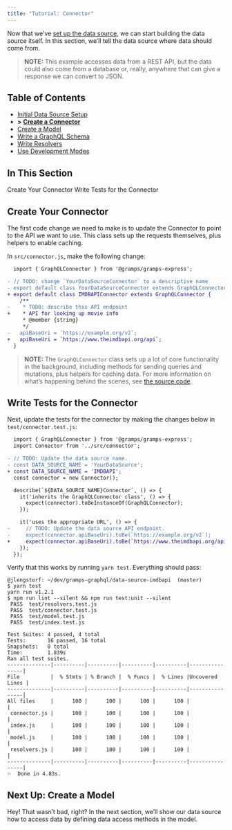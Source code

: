 ```yaml
---
title: "Tutorial: Connector"
---
```


Now that we’ve [set up the data source](/data-source-tutorial/setup), we can start building the data source itself. In this section, we’ll tell the data source where data should come from.

> **NOTE:** This example accesses data from a REST API, but the data could also
> come from a database or, really, anywhere that can give a response we can
> convert to JSON.

## Table of Contents

-   [Initial Data Source Setup](/data-source-tutorial/setup)
-   **> [Create a Connector](/data-source-tutorial/connector)**
-   [Create a Model](/data-source-tutorial/model)
-   [Write a GraphQL Schema](/data-source-tutorial/schema)
-   [Write Resolvers](/data-source-tutorial/resolvers)
-   [Use Development Modes](/data-source-tutorial/dev)

## In This Section

<AnchorLinks>
  <AnchorLink>Create Your Connector</AnchorLink>
  <AnchorLink>Write Tests for the Connector</AnchorLink>
</AnchorLinks>

## Create Your Connector

The first code change we need to make is to update the Connector to point to the API we want to use. This class sets up the requests themselves, plus helpers to enable caching.

In `src/connector.js`, make the following change:

```diff
  import { GraphQLConnector } from '@gramps/gramps-express';

- // TODO: change `YourDataSourceConnector` to a descriptive name
- export default class YourDataSourceConnector extends GraphQLConnector {
+ export default class IMDBAPIConnector extends GraphQLConnector {
    /**
-    * TODO: describe this API endpoint
+    * API for looking up movie info
     * @member {string}
     */
-   apiBaseUri = `https://example.org/v2`;
+   apiBaseUri = `https://www.theimdbapi.org/api`;
  }
```

> **NOTE:** The `GraphQLConnector` class sets up a lot of core functionality in
> the background, including methods for sending queries and mutations, plus
> helpers for caching data. For more information on what’s happening behind the
> scenes, see [the source code](https://git.io/vdQzQ).

## Write Tests for the Connector

Next, update the tests for the connector by making the changes below in `test/connector.test.js`:

```diff
  import { GraphQLConnector } from '@gramps/gramps-express';
  import Connector from '../src/connector';

- // TODO: Update the data source name.
- const DATA_SOURCE_NAME = 'YourDataSource';
+ const DATA_SOURCE_NAME = 'IMDBAPI';
  const connector = new Connector();

  describe(`${DATA_SOURCE_NAME}Connector`, () => {
    it('inherits the GraphQLConnector class', () => {
      expect(connector).toBeInstanceOf(GraphQLConnector);
    });

    it('uses the appropriate URL', () => {
-     // TODO: Update the data source API endpoint.
-     expect(connector.apiBaseUri).toBe(`https://example.org/v2`);
+     expect(connector.apiBaseUri).toBe(`https://www.theimdbapi.org/api`);
    });
  });
```

Verify that this works by running `yarn test`. Everything should pass:

```
@jlengstorf: ~/dev/gramps-graphql/data-source-imdbapi  (master)
$ yarn test
yarn run v1.2.1
$ npm run lint --silent && npm run test:unit --silent
 PASS  test/resolvers.test.js
 PASS  test/connector.test.js
 PASS  test/model.test.js
 PASS  test/index.test.js

Test Suites: 4 passed, 4 total
Tests:       16 passed, 16 total
Snapshots:   0 total
Time:        1.839s
Ran all test suites.
--------------|----------|----------|----------|----------|----------------|
File          |  % Stmts | % Branch |  % Funcs |  % Lines |Uncovered Lines |
--------------|----------|----------|----------|----------|----------------|
All files     |      100 |      100 |      100 |      100 |                |
 connector.js |      100 |      100 |      100 |      100 |                |
 index.js     |      100 |      100 |      100 |      100 |                |
 model.js     |      100 |      100 |      100 |      100 |                |
 resolvers.js |      100 |      100 |      100 |      100 |                |
--------------|----------|----------|----------|----------|----------------|
✨  Done in 4.83s.
```

## Next Up: Create a Model

Hey! That wasn’t bad, right? In the next section, we’ll show our data source how to access data by defining data access methods in the model.
